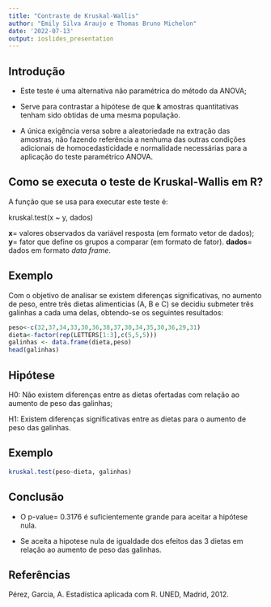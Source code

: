 ---
title: "Contraste de Kruskal-Wallis"
author: "Emily Silva Araujo e Thomas Bruno Michelon"
date: '2022-07-13'
output: ioslides_presentation
---



## Introdução

- Este teste é uma alternativa não paramétrica do método da ANOVA;    

- Serve para contrastar a hipótese de que **k** amostras quantitativas tenham sido obtidas de uma mesma população.    
- A única exigência versa sobre a aleatoriedade na extração das amostras, não fazendo referência a nenhuma das outras condições adicionais de homocedasticidade e normalidade necessárias para a aplicação do teste paramétrico ANOVA.  

## Como se executa o teste de Kruskal-Wallis em R?

A função que se usa para executar este teste é:      

kruskal.test(x ~ y, dados)    

**x**= valores observados da variável resposta (em formato vetor de dados);    
**y**= fator que define os grupos a comparar (em formato de fator).
**dados**= dados em formato *data frame*.

## Exemplo

Com o objetivo de analisar se existem diferenças significativas, no aumento de peso, entre três dietas alimentícias (A, B e C) se decidiu submeter três galinhas a cada uma delas, obtendo-se os seguintes resultados:    

```{r, echo = TRUE}
peso<-c(32,37,34,33,30,36,38,37,30,34,35,30,36,29,31)
dieta<-factor(rep(LETTERS[1:3],c(5,5,5)))
galinhas <- data.frame(dieta,peso)
head(galinhas)
```
## Hipótese

H0: Não existem diferenças entre as dietas ofertadas com relação ao aumento de peso das galinhas;


H1: Existem diferenças significativas entre as dietas para o aumento de peso das galinhas.  

## Exemplo

```{r, echo = TRUE}
kruskal.test(peso~dieta, galinhas)
```

## Conclusão

- O p-value= 0.3176 é suficientemente grande para aceitar a hipótese nula.  

- Se aceita a hipotese nula de igualdade dos efeitos das 3 dietas em relação ao aumento de peso das galinhas.  

## Referências

Pérez, Garcia, A. Estadística aplicada com R. UNED, Madrid, 2012.



